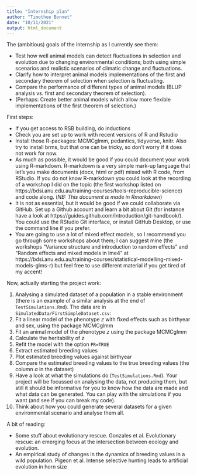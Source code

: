```yaml
---
title: "Internship plan"
author: "Timothee Bonnet"
date: "10/11/2021"
output: html_document
---
```


The (ambitious) goals of the internship as I currently see them:

* Test how well animal models can detect fluctuations in selection and evolution due to changing environmental conditions; both using simple scenarios and realistic scenarios of climatic change and fluctuations.
* Clarify how to interpret animal models implementations of the first and secondary theorem of selection when selection is fluctuating.
* Compare the performance of different types of animal models (BLUP analysis vs. first and secondary theorem of selection).
* (Perhaps: Create better animal models which allow more flexible implementations of the first theorem of selection.)


First steps:

* If you get access to RSB building, do inductions
* Check you are set up to work with recent versions of R and Rstudio
* Install those R-packages: MCMCglmm, pedantics, tidyverse, knitr. Also try to install brms, but that one can be tricky, so don't worry if it does not work for now.
* As much as possible, it would be good if you could document your work using R-markdown. R-markdown is a very simple mark-up language that let's you make documents (docx, html or pdf) mixed with R code, from RStudio. If you do not know R-markdown you could look at the recording of a workshop I did on the topic (the first workshop listed on https://bdsi.anu.edu.au/training-courses/tools-reproducible-science) and code along. (*NB: This document is made in Rmarkdown*)
* It is not as essential, but it would be good if we could collaborate via GitHub. Set up a Github account and learn a bit about Git (for instance have a look at https://guides.github.com/introduction/git-handbook/). You could use the RStudio Git interface, or install GitHub Desktop, or use the command line if you prefer.
* You are going to use a lot of mixed effect models, so I recommend you go through some workshops about them; I can suggest mine (the workshops "Variance structure and introduction to random effects" and "Random effects and mixed models in lme4" at https://bdsi.anu.edu.au/training-courses/statistical-modelling-mixed-models-glms-r) but feel free to use different material if you get tired of my accent!

Now, actually starting the project work:

1. Analysing a simulated dataset of a population in a stable environment (there is an example of a similar analysis at the end of `TestSimulations.Rmd`). The data are in `SimulatedData/FirstSimpleDataset.csv`:
  1. Fit a linear model of the phenotype $z$ with fixed effects such as birthyear and sex, using the package MCMCglmm
  2. Fit an animal model of the phenotype $z$ using the package MCMCglmm
  3. Calculate the heritability of $z$
  4. Refit the model with the option `PR=TRUE`
  5. Extract estimated breeding values
  6. Plot estimated breeding values against birthyear
  7. Compare the estimated breeding values to the true breeding values (the column $a$ in the dataset)
2. Have a look at what the simulations do (`TestSimulations.Rmd`). Your project will be focussed on analysing the data, not producing them, but still it should be informative for you to know how the data are made and what data can be generated. You can play with the simulations if you want (and see if you can break my code).
3. Think about how you could generate several datasets for a given environmental scenario and analyse them all.

A bit of reading:

* Some stuff about evolutionary rescue. Gonzales et al. Evolutionary rescue: an emerging focus at the intersection between ecology and evolution.
* An empirical study of changes in the dynamics of breeding values in a wild population. Pigeon et al. Intense selective hunting leads to artificial evolution in horn size

